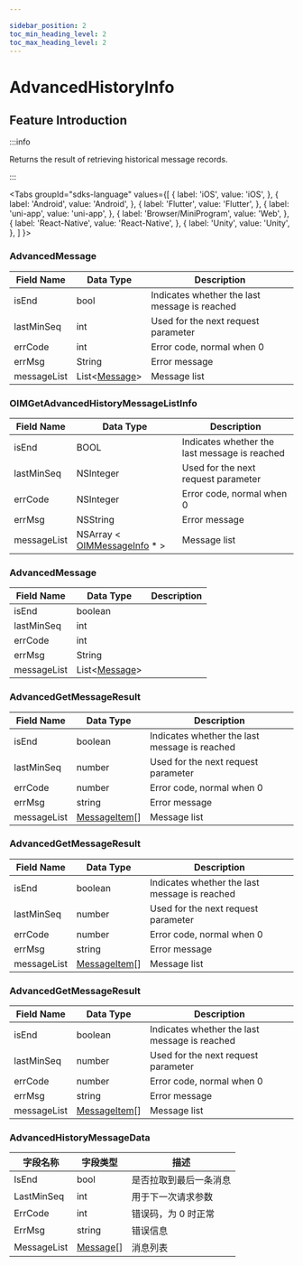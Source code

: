 ```yaml
---

sidebar_position: 2
toc_min_heading_level: 2
toc_max_heading_level: 2
---
```


# AdvancedHistoryInfo

## Feature Introduction

:::info

Returns the result of retrieving historical message records.

:::

<Tabs
groupId="sdks-language"
values={[
{ label: 'iOS', value: 'iOS', },
{ label: 'Android', value: 'Android', },
{ label: 'Flutter', value: 'Flutter', },
{ label: 'uni-app', value: 'uni-app', },
{ label: 'Browser/MiniProgram', value: 'Web', },
{ label: 'React-Native', value: 'React-Native', },
{ label: 'Unity', value: 'Unity', },
]
}>

<TabItem value="Flutter">

### AdvancedMessage

| Field Name  | Data Type                                              | Description                          |
| ----------- | ------------------------------------------------------ | ------------------------------------ |
| isEnd       | bool                                                   | Indicates whether the last message is reached |
| lastMinSeq  | int                                                    | Used for the next request parameter |
| errCode     | int                                                    | Error code, normal when 0           |
| errMsg      | String                                                 | Error message                        |
| messageList | List<[Message](/class/message/messageInfo.mdx)> | Message list                         |

</TabItem>

<TabItem value="iOS">

### OIMGetAdvancedHistoryMessageListInfo

| Field Name  | Data Type                                                          | Description                          |
| ----------- | ------------------------------------------------------------------ | ------------------------------------ |
| isEnd       | BOOL                                                               | Indicates whether the last message is reached |
| lastMinSeq  | NSInteger                                                          | Used for the next request parameter |
| errCode     | NSInteger                                                          | Error code, normal when 0           |
| errMsg      | NSString                                                           | Error message                        |
| messageList | NSArray < [OIMMessageInfo](/class/message/messageInfo.mdx) \* > | Message list                         |

</TabItem>

<TabItem value="Android">

### AdvancedMessage

| Field Name  | Data Type                                              | Description |
| ----------- | ------------------------------------------------------ | ----------- |
| isEnd       | boolean                                                |             |
| lastMinSeq  | int                                                    |             |
| errCode     | int                                                    |             |
| errMsg      | String                                                 |             |
| messageList | List<[Message](/class/message/messageInfo.mdx)> |             |

</TabItem>

<TabItem value="Web">

### AdvancedGetMessageResult

| Field Name  | Data Type                                              | Description                          |
| ----------- | ------------------------------------------------------ | ------------------------------------ |
| isEnd       | boolean                                                | Indicates whether the last message is reached |
| lastMinSeq  | number                                                 | Used for the next request parameter |
| errCode     | number                                                 | Error code, normal when 0           |
| errMsg      | string                                                 | Error message                        |
| messageList | [MessageItem](/class/message/messageInfo.mdx)[] | Message list                         |

</TabItem>

<TabItem value="uni-app">

### AdvancedGetMessageResult

| Field Name  | Data Type                                              | Description                          |
| ----------- | ------------------------------------------------------ | ------------------------------------ |
| isEnd       | boolean                                                | Indicates whether the last message is reached |
| lastMinSeq  | number                                                 | Used for the next request parameter |
| errCode     | number                                                 | Error code, normal when 0           |
| errMsg      | string                                                 | Error message                        |
| messageList | [MessageItem](/class/message/messageInfo.mdx)[] | Message list                         |

</TabItem>

<TabItem value="React-Native">

### AdvancedGetMessageResult

| Field Name  | Data Type                                              | Description                          |
| ----------- | ------------------------------------------------------ | ------------------------------------ |
| isEnd       | boolean                                                | Indicates whether the last message is reached |
| lastMinSeq  | number                                                 | Used for the next request parameter |
| errCode     | number                                                 | Error code, normal when 0           |
| errMsg      | string                                                 | Error message                        |
| messageList | [MessageItem](/class/message/messageInfo.mdx)[] | Message list                         |

</TabItem>

<TabItem value="Unity">

### AdvancedHistoryMessageData

| 字段名称    | 字段类型                                                 | 描述                   |
| ----------- | -------------------------------------------------------- | ---------------------- |
| IsEnd       | bool                                                     | 是否拉取到最后一条消息 |
| LastMinSeq  | int                                                      | 用于下一次请求参数     |
| ErrCode     | int                                                      | 错误码，为 0 时正常    |
| ErrMsg      | string                                                   | 错误信息               |
| MessageList | [Message](/class/message/messageInfo.mdx)[] | 消息列表               |

</TabItem>

</Tabs>